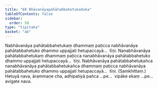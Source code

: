 ```yaml
---
title: "60 Bhāvanāyapahātabbahetukaduka"
tableOfContents: false
sidebar:
  order: 58
type: "tipitaka"
basket: "ab"
---
```



<DynamicBreadcrumb />

<Division number="79">

<Paragraph number="254">
Nabhāvanāya pahātabbahetukaṃ dhammaṃ paṭicca nabhāvanāya pahātabbahetuko dhammo uppajjati hetupaccayā…  tīṇi.
</Paragraph>

<Paragraph number="255">
Nanabhāvanāya pahātabbahetukaṃ dhammaṃ paṭicca nanabhāvanāya pahātabbahetuko dhammo uppajjati hetupaccayā…  tīṇi.
</Paragraph>

<Paragraph number="256">
Nabhāvanāya pahātabbahetukañca nanabhāvanāya pahātabbahetukañca dhammaṃ paṭicca nabhāvanāya pahātabbahetuko dhammo uppajjati hetupaccayā…  tīṇi. (Saṃkhittaṃ.)
</Paragraph>

<Paragraph number="257">
Hetuyā nava, ārammaṇe cha, adhipatiyā pañca …pe…  vipāke ekaṃ …pe…  avigate nava.
</Paragraph>
</Division>
